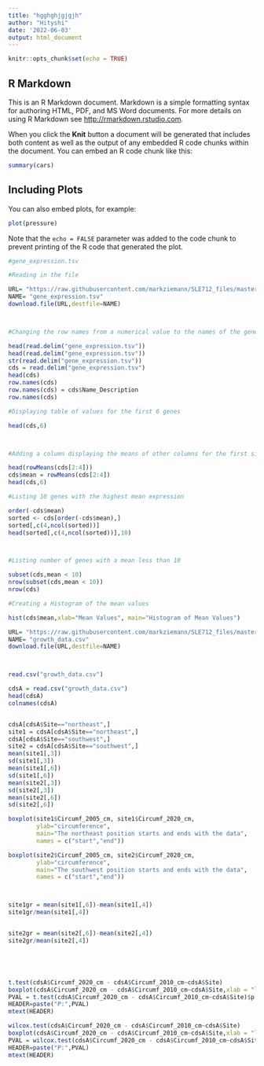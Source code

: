```yaml
---
title: "hgghghjgjgjh"
author: "Hityshi"
date: '2022-06-03'
output: html_document
---
```


```r
knitr::opts_chunk$set(echo = TRUE)
```

## R Markdown

This is an R Markdown document. Markdown is a simple formatting syntax for authoring HTML, PDF, and MS Word documents. For more details on using R Markdown see <http://rmarkdown.rstudio.com>.

When you click the **Knit** button a document will be generated that includes both content as well as the output of any embedded R code chunks within the document. You can embed an R code chunk like this:

```r
summary(cars)
```

## Including Plots

You can also embed plots, for example:

```r
plot(pressure)
```

Note that the `echo = FALSE` parameter was added to the code chunk to prevent printing of the R code that generated the plot.













```r
#gene_expression.tsv

#Reading in the file 

URL= "https://raw.githubusercontent.com/markziemann/SLE712_files/master/assessment_task3/bioinfo_asst3_part1_files/gene_expression.tsv"
NAME= "gene_expression.tsv"
download.file(URL,destfile=NAME)



#Changing the row names from a numerical value to the names of the gene identifiers

head(read.delim("gene_expression.tsv"))
head(read.delim("gene_expression.tsv"))
str(read.delim("gene_expression.tsv"))
cds = read.delim("gene_expression.tsv")
head(cds)
row.names(cds)
row.names(cds) = cds$Name_Description
row.names(cds)
```

```r
#Displaying table of values for the first 6 genes

head(cds,6)



#Adding a column displaying the means of other columns for the first six genes

head(rowMeans(cds[2:4])) 
cds$mean = rowMeans(cds[2:4])
head(cds,6)

```

```r
#Listing 10 genes with the highest mean expression

order(-cds$mean)
sorted <- cds[order(-cds$mean),]
sorted[,c(4,ncol(sorted))]
head(sorted[,c(4,ncol(sorted))],10)



#Listing number of genes with a mean less than 10 

subset(cds,mean < 10)
nrow(subset(cds,mean < 10))
nrow(cds)
```

```r
#Creating a Histogram of the mean values

hist(cds$mean,xlab="Mean Values", main="Histogram of Mean Values")

```

```r
URL= "https://raw.githubusercontent.com/markziemann/SLE712_files/master/assessment_task3/bioinfo_asst3_part1_files/growth_data.csv"
NAME= "growth_data.csv"
download.file(URL,destfile=NAME)



read.csv("growth_data.csv")

cdsA = read.csv("growth_data.csv")
head(cdsA)
colnames(cdsA)


cdsA[cdsA$Site=="northeast",]
site1 = cdsA[cdsA$Site=="northeast",]
cdsA[cdsA$Site=="southwest",]
site2 = cdsA[cdsA$Site=="southwest",]
mean(site1[,3])
sd(site1[,3])
mean(site1[,6])
sd(site1[,6])
mean(site2[,3])
sd(site2[,3])
mean(site2[,6])
sd(site2[,6])
```

```r
boxplot(site1$Circumf_2005_cm, site1$Circumf_2020_cm,
        ylab="circumference",
        main="The northeast position starts and ends with the data",
        names = c("start","end"))

boxplot(site2$Circumf_2005_cm, site2$Circumf_2020_cm,
        ylab="circumference",
        main="The southwest position starts and ends with the data",
        names = c("start","end"))



site1gr = mean(site1[,6])-mean(site1[,4])
site1gr/mean(site1[,4])


site2gr = mean(site2[,6])-mean(site2[,4])
site2gr/mean(site2[,4])





t.test(cdsA$Circumf_2020_cm - cdsA$Circumf_2010_cm~cdsA$Site)
boxplot(cdsA$Circumf_2020_cm - cdsA$Circumf_2010_cm~cdsA$Site,xlab = "location",ylab = "growth")
PVAL = t.test(cdsA$Circumf_2020_cm - cdsA$Circumf_2010_cm~cdsA$Site)$p.value
HEADER=paste("P:",PVAL)
mtext(HEADER)

wilcox.test(cdsA$Circumf_2020_cm - cdsA$Circumf_2010_cm~cdsA$Site)
boxplot(cdsA$Circumf_2020_cm - cdsA$Circumf_2010_cm~cdsA$Site,xlab = "location",ylab = "growth")
PVAL = wilcox.test(cdsA$Circumf_2020_cm - cdsA$Circumf_2010_cm~cdsA$Site)$p.value
HEADER=paste("P:",PVAL)
mtext(HEADER)
```
